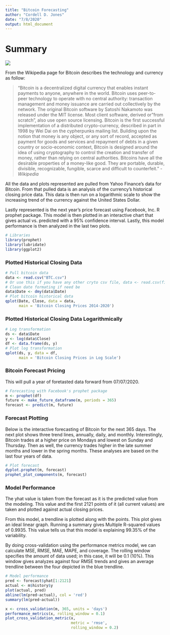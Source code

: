 ```yaml
---
title: "Bitcoin Forecasting"
author: "Cordell D. Jones"
date: "7/8/2020"
output: html_document
---
```


# Summary 

![](https://image.shutterstock.com/image-illustration/bitcoin-banner-header-gold-coin-260nw-712164721.jpg)

From the Wikipedia page for Bitcoin describes the technology and currency as follow:

> "Bitcoin is a decentralized digital currency that enables instant payments to anyone, anywhere in the world. Bitcoin uses peer-to-peer technology to operate with no central authority: transaction management and money issuance are carried out collectively by the network.
The original Bitcoin software by Satoshi Nakamoto was released under the MIT license. Most client software, derived or "from scratch", also use open source licensing.
Bitcoin is the first successful implementation of a distributed crypto-currency, described in part in 1998 by Wei Dai on the cypherpunks mailing list. Building upon the notion that money is any object, or any sort of record, accepted as payment for goods and services and repayment of debts in a given country or socio-economic context, Bitcoin is designed around the idea of using cryptography to control the creation and transfer of money, rather than relying on central authorities.
Bitcoins have all the desirable properties of a money-like good. They are portable, durable, divisible, recognizable, fungible, scarce and difficult to counterfeit." - *Wikipedia* 

All the data and plots represented are pulled from Yahoo Finance's data for Bitcoin. From that pulled data is an analysis of the currency's historical closing price data. This data is then run on a logarithmic scale to show the increasing trend of the currency against the United States Dollar. 

Lastly represented is the next year's price forecast using Facebook, Inc. R prophet package. This model is then plotted in an interactive chart that gives actual vs. predicted with a 95% confidence interval. Lastly, this model performance is then analyzed in the last two plots.

```r
# Libraries
library(prophet)
library(lubridate)
library(ggplot2)
```

### Plotted Historical Closing Data

```r
# Pull bitcoin data
data <- read.csv("BTC.csv")
# Or use this if you have any other cryto csv file, data <- read.csv(file.choose(), header = T)
# Clean date formating if need be
data$Date <- dmy(data$Date)
# Plot bitcoin historical data
qplot(Date, Close, data = data,
      main = 'Bitcoin Closing Prices 2014-2020')
```

### Plotted Historical Closing Data Logarithmically 

```r
# Log transformation
ds <- data$Date
y <- log(data$Close)
df <- data.frame(ds, y)
# Plot log transformation
qplot(ds, y, data = df,
      main = 'Bitcoin Closing Prices in Log Scale')
```

### Bitcoin Forecast Pricing

This will pull a year of foretasted data forward from 07/07/2020.

```r
# Forecasting with Facebook's prophet package
m <- prophet(df)
future <- make_future_dataframe(m, periods = 365)
forecast <- predict(m, future)
```

### Forecast Plotting 

Below is the interactive forecasting of Bitcoin for the next 365 days. The next plot shows three trend lines, annually, daily, and monthly. Interestingly, Bitcoin trades at a higher price on Mondays and lowest on Sunday and Thursday. Then as well, the currency trades higher in the late summer months and lower in the spring months. These analyses are based on the last four years of data.

```r
# Plot forecast
dyplot.prophet(m, forecast)
prophet_plot_components(m, forecast)
```

### Model Performance

The yhat value is taken from the forecast as it is the predicted value from the modeling. This value and the first 2121 points of it (all current values) are taken and plotted against actual closing prices. 

From this model, a trendline is plotted along with the points. This plot gives an ideal linear graph. Running a summary gives Multiple R-squared values of 0.9935. This value tells us that this model is explaining 99.35% of the variability. 

By doing cross-validation using the performance metrics model, we can calculate MSE, RMSE, MAE, MAPE, and coverage. The rolling window specifies the amount of data used; in this case, it will be 0.1 (10%). This window gives analyzes against four RMSE trends and gives an average trendline between the four depicted in the blue trendline.  

```r
# Model performance
pred <- forecast$yhat[1:2121]
actual <- m$history$y
plot(actual, pred)
abline(lm(pred~actual), col = 'red')
summary(lm(pred~actual))

x <- cross_validation(m, 365, units = 'days')
performance_metrics(x, rolling_window = 0.1)
plot_cross_validation_metric(x,
                             metric = 'rmse',
                             rolling_window = 0.2)
```

